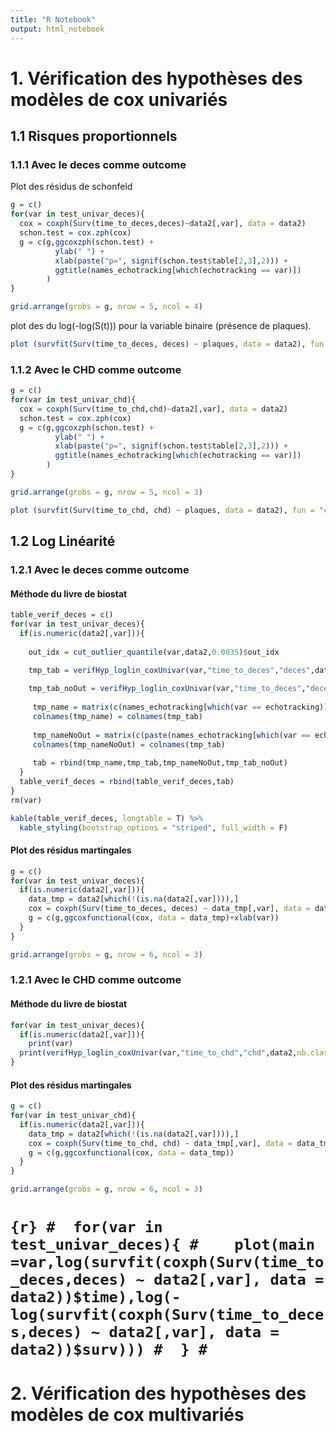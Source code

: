 ```yaml
---
title: "R Notebook"
output: html_notebook
---
```


# 1. Vérification des hypothèses des modèles de cox univariés

## 1.1 Risques proportionnels 

### 1.1.1 Avec le deces comme outcome

Plot des résidus de schonfeld 
```r
g = c()
for(var in test_univar_deces){
  cox = coxph(Surv(time_to_deces,deces)~data2[,var], data = data2)
  schon.test = cox.zph(cox)
  g = c(g,ggcoxzph(schon.test) + 
          ylab(" ") + 
          xlab(paste("p=", signif(schon.test$table[2,3],2))) +
          ggtitle(names_echotracking[which(echotracking == var)])
        )
}
```

```r
grid.arrange(grobs = g, nrow = 5, ncol = 4)
```

plot des du log(-log(S(t))) pour la variable binaire (présence de plaques).

```r
plot (survfit(Surv(time_to_deces, deces) ~ plaques, data = data2), fun = "cloglog")
```

### 1.1.2 Avec le CHD comme outcome


```r
g = c()
for(var in test_univar_chd){
  cox = coxph(Surv(time_to_chd,chd)~data2[,var], data = data2)
  schon.test = cox.zph(cox)
  g = c(g,ggcoxzph(schon.test) + 
          ylab(" ") + 
          xlab(paste("p=", signif(schon.test$table[2,3],2))) +
          ggtitle(names_echotracking[which(echotracking == var)]) 
        )
}
```

```r
grid.arrange(grobs = g, nrow = 5, ncol = 3)
```


```r
plot (survfit(Surv(time_to_chd, chd) ~ plaques, data = data2), fun = "cloglog")
```
## 1.2 Log Linéarité

### 1.2.1 Avec le deces comme outcome

#### Méthode du livre de biostat
```r
table_verif_deces = c()
for(var in test_univar_deces){
  if(is.numeric(data2[,var])){
    
    out_idx = cut_outlier_quantile(var,data2,0.0035)$out_idx

    tmp_tab = verifHyp_loglin_coxUnivar(var,"time_to_deces","deces",data2,nb.class = 6, method = "mean")
    
    tmp_tab_noOut = verifHyp_loglin_coxUnivar(var,"time_to_deces","deces",data2[-out_idx,],nb.class = 6)
    
     tmp_name = matrix(c(names_echotracking[which(var == echotracking)],rep(" ",5)), ncol = 6)
     colnames(tmp_name) = colnames(tmp_tab)
     
     tmp_nameNoOut = matrix(c(paste(names_echotracking[which(var == echotracking)],"NO OUTLIERS"),rep(" ",5)), ncol = 6)
     colnames(tmp_nameNoOut) = colnames(tmp_tab)
     
     tab = rbind(tmp_name,tmp_tab,tmp_nameNoOut,tmp_tab_noOut)
  }
  table_verif_deces = rbind(table_verif_deces,tab)
}
rm(var)
```


```r
kable(table_verif_deces, longtable = T) %>% 
  kable_styling(bootstrap_options = "striped", full_width = F)
```

#### Plot des résidus martingales

```r
g = c()
for(var in test_univar_deces){
  if(is.numeric(data2[,var])){
    data_tmp = data2[which(!(is.na(data2[,var]))),]
    cox = coxph(Surv(time_to_deces, deces) ~ data_tmp[,var], data = data_tmp)
    g = c(g,ggcoxfunctional(cox, data = data_tmp)+xlab(var))
  }
}
```
```r
grid.arrange(grobs = g, nrow = 6, ncol = 3)
```


### 1.2.1 Avec le CHD comme outcome

#### Méthode du livre de biostat
```r
for(var in test_univar_deces){
  if(is.numeric(data2[,var])){
    print(var)
  print(verifHyp_loglin_coxUnivar(var,"time_to_chd","chd",data2,nb.class = 10))}
}
```


#### Plot des résidus martingales

```r
g = c()
for(var in test_univar_chd){
  if(is.numeric(data2[,var])){
    data_tmp = data2[which(!(is.na(data2[,var]))),]
    cox = coxph(Surv(time_to_chd, chd) ~ data_tmp[,var], data = data_tmp)
    g = c(g,ggcoxfunctional(cox, data = data_tmp))
  }
}
```
```r
grid.arrange(grobs = g, nrow = 6, ncol = 3)
```


# ```{r}
#  for(var in test_univar_deces){
#    plot(main =var,log(survfit(coxph(Surv(time_to_deces,deces) ~ data2[,var], data = data2))$time),log(-log(survfit(coxph(Surv(time_to_deces,deces) ~ data2[,var], data = data2))$surv)))
#  }
# ```


# 2. Vérification des hypothèses des modèles de cox multivariés
